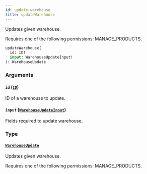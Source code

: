 ```yaml
---
id: update-warehouse
title: updateWarehouse
---
```


Updates given warehouse.

Requires one of the following permissions: MANAGE_PRODUCTS.

```graphql
updateWarehouse(
  id: ID!
  input: WarehouseUpdateInput!
): WarehouseUpdate
```

### Arguments

#### `id` ([`ID`](../../../developer/api-reference/scalars/id))

ID of a warehouse to update.

#### `input` ([`WarehouseUpdateInput`](../../../developer/api-reference/inputs/warehouse-update-input))

Fields required to update warehouse.

### Type

#### [`WarehouseUpdate`](../../../developer/api-reference/objects/warehouse-update)

Updates given warehouse.

Requires one of the following permissions: MANAGE_PRODUCTS.
